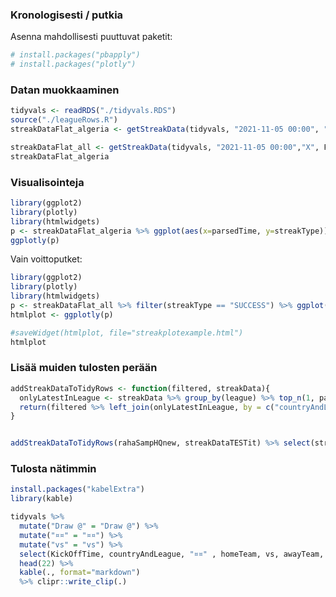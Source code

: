 
### Kronologisesti / putkia

Asenna mahdollisesti puuttuvat paketit:

```r
# install.packages("pbapply")
# install.packages("plotly")
```

### Datan muokkaaminen


```r
tidyvals <- readRDS("./tidyvals.RDS")
source("./leagueRows.R")
streakDataFlat_algeria <- getStreakData(tidyvals, "2021-11-05 00:00", "X", F, c("Algeria Division 1", "Algeria Division 2"))

streakDataFlat_all <- getStreakData(tidyvals, "2021-11-05 00:00","X", F)
streakDataFlat_algeria

```


### Visualisointeja

```r
library(ggplot2)
library(plotly)
library(htmlwidgets)
p <- streakDataFlat_algeria %>% ggplot(aes(x=parsedTime, y=streakType))  + geom_point(aes(size=streakLength, color=league), position=position_jitter()) 
ggplotly(p)

```

Vain voittoputket:

```r
library(ggplot2)
library(plotly)
library(htmlwidgets)
p <- streakDataFlat_all %>% filter(streakType == "SUCCESS") %>% ggplot(aes(x=parsedTime, y=streakType))  + geom_point(aes(size=streakLength, color=league), position=position_jitter()) 
htmlplot <- ggplotly(p)

#saveWidget(htmlplot, file="streakplotexample.html")
htmlplot

```

### Lisää muiden tulosten perään

```r

addStreakDataToTidyRows <- function(filtered, streakData){
  onlyLatestInLeague <- streakData %>% group_by(league) %>% top_n(1, parsedTime)  %>% rename(streakTime=parsedTime)
  return(filtered %>% left_join(onlyLatestInLeague, by = c("countryAndLeague" = "league")))
}


addStreakDataToTidyRows(rahaSampHQnew, streakDataTESTit) %>% select(streakTime, streakType, streakLength)

```


### Tulosta nätimmin

```r
install.packages("kabelExtra")
library(kable)

tidyvals %>% 
  mutate("Draw @" = "Draw @") %>%
  mutate("¤¤" = "¤¤") %>%
  mutate("vs" = "vs") %>%
  select(KickOffTime, countryAndLeague, "¤¤" , homeTeam, vs, awayTeam, "Draw @", X)  %>% 
  head(22) %>% 
  kable(., format="markdown") 
  %>% clipr::write_clip(.)

```





